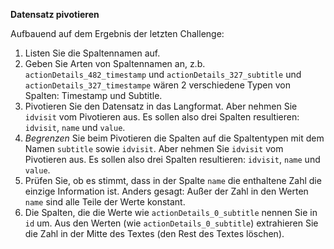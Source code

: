 **Datensatz pivotieren**


Aufbauend auf dem Ergebnis der letzten Challenge:

1. Listen Sie die Spaltennamen auf.
2. Geben Sie Arten von Spaltennamen an, z.b. `actionDetails_482_timestamp` und `actionDetails_327_subtitle` und `actionDetails_327_timestampe` wären 2 verschiedene Typen von Spalten: Timestamp und Subtitle.
2. Pivotieren Sie den Datensatz in das Langformat. Aber nehmen Sie `idvisit` vom Pivotieren aus. Es sollen also drei Spalten resultieren: `idvisit`, `name` und `value`.
3. *Begrenzen* Sie beim Pivotieren die Spalten auf die Spaltentypen mit dem Namen `subtitle` sowie `idvisit`.  Aber nehmen Sie `idvisit` vom Pivotieren aus. Es sollen also drei Spalten resultieren: `idvisit`, `name` und `value`.
4. Prüfen Sie, ob es stimmt, dass in der Spalte `name` die enthaltene Zahl die einzige Information ist. Anders gesagt: Außer der Zahl in den Werten `name` sind alle Teile der Werte konstant.
5. Die Spalten, die die Werte wie `actionDetails_0_subtitle` nennen Sie in `id` um. Aus den Werten (wie `actionDetails_0_subtitle`) extrahieren Sie die Zahl in der Mitte des Textes (den Rest des Textes löschen).




